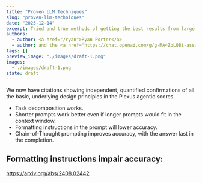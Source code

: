 ```yaml
---
title: "Proven LLM Techniques"
slug: "proven-llm-techniques"
date: "2023-12-14"
excerpt: Tried and true methods of getting the best results from large language models
authors:
  - author: <a href="/ryan">Ryan Porter</a>
  - author: and the <a href="https://chat.openai.com/g/g-MA4ZbLQBi-assistant-alpha"><i>Anthus</i></a> GPT
tags: []
preview_image: "./images/draft-1.png"
images:
  - ./images/draft-1.png
state: draft
---
```



We now have citations showing independent, quantified confirmations of all the basic, underlying design principles in the Plexus agentic scores.
* Task decomposition works.
* Shorter prompts work better even if longer prompts would fit in the context window.
* Formatting instructions in the prompt will lower accuracy.
* Chain-of-Thought prompting improves accuracy, with the answer last in the completion.

## Formatting instructions impair accuracy:
https://arxiv.org/abs/2408.02442